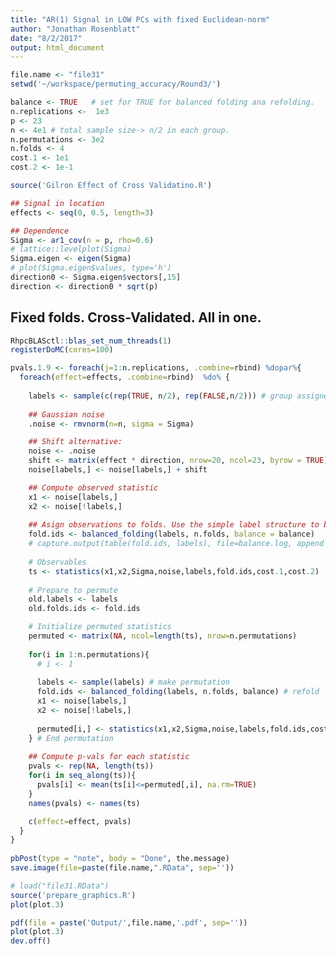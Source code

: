 ```yaml
---
title: "AR(1) Signal in LOW PCs with fixed Euclidean-norm"
author: "Jonathan Rosenblatt"
date: "8/2/2017"
output: html_document
---
```


```r
file.name <- "file31"
setwd('~/workspace/permuting_accuracy/Round3/')

balance <- TRUE   # set for TRUE for balanced folding ana refolding.
n.replications <-  1e3
p <- 23
n <- 4e1 # total sample size-> n/2 in each group.
n.permutations <- 3e2
n.folds <- 4
cost.1 <- 1e1
cost.2 <- 1e-1

source('Gilron Effect of Cross Validatino.R')

## Signal in location
effects <- seq(0, 0.5, length=3) 

## Dependence
Sigma <- ar1_cov(n = p, rho=0.6)
# lattice::levelplot(Sigma)
Sigma.eigen <- eigen(Sigma)
# plot(Sigma.eigen$values, type='h')
direction0 <- Sigma.eigen$vectors[,15] 
direction <- direction0 * sqrt(p)
```


## Fixed folds. Cross-Validated. All in one.
```r
RhpcBLASctl::blas_set_num_threads(1)
registerDoMC(cores=100)
```


```r
pvals.1.9 <- foreach(j=1:n.replications, .combine=rbind) %dopar%{
  foreach(effect=effects, .combine=rbind)  %do% {
    
    labels <- sample(c(rep(TRUE, n/2), rep(FALSE,n/2))) # group assignemt labels
    
    ## Gaussian noise
    .noise <- rmvnorm(n=n, sigma = Sigma)

    ## Shift alternative:
    noise <- .noise
    shift <- matrix(effect * direction, nrow=20, ncol=23, byrow = TRUE)
    noise[labels,] <- noise[labels,] + shift

    ## Compute observed statistic
    x1 <- noise[labels,]
    x2 <- noise[!labels,]
    
    ## Asign observations to folds. Use the simple label structure to balance folds.
    fold.ids <- balanced_folding(labels, n.folds, balance = balance)
    # capture.output(table(fold.ids, labels), file=balance.log, append = TRUE)
    
    # Observables 
    ts <- statistics(x1,x2,Sigma,noise,labels,fold.ids,cost.1,cost.2)
    
    # Prepare to permute
    old.labels <- labels
    old.folds.ids <- fold.ids

    # Initialize permuted statistics
    permuted <- matrix(NA, ncol=length(ts), nrow=n.permutations)
    
    for(i in 1:n.permutations){
      # i <- 1
      
      labels <- sample(labels) # make permutation
      fold.ids <- balanced_folding(labels, n.folds, balance) # refold
      x1 <- noise[labels,]
      x2 <- noise[!labels,]
      
      permuted[i,] <- statistics(x1,x2,Sigma,noise,labels,fold.ids,cost.1,cost.2)
    } # End permutation
    
    ## Compute p-vals for each statistic
    pvals <- rep(NA, length(ts))
    for(i in seq_along(ts)){
      pvals[i] <- mean(ts[i]<=permuted[,i], na.rm=TRUE)
    }
    names(pvals) <- names(ts)

    c(effect=effect, pvals) 
  }
} 
  
pbPost(type = "note", body = "Done", the.message)
save.image(file=paste(file.name,".RData", sep=''))
```



```r
# load("file31.RData")
source('prepare_graphics.R')
plot(plot.3)
```


```r
pdf(file = paste('Output/',file.name,'.pdf', sep=''))
plot(plot.3)
dev.off()
```


